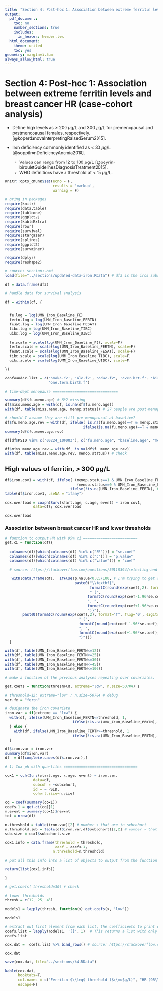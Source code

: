 ```yaml
---
title: "Section 4: Post-hoc 1: Association between extreme ferritin levels and breast cancer risk (case-cohort analysis)"
output:
  pdf_document:
    toc: no
    number_sections: true
    includes:
      in_header: header.tex 
  html_document:
    theme: united
    toc: yes
geometry: margin=1.5cm
always_allow_html: true
---
```



# Section 4: Post-hoc 1: Association between extreme ferritin levels and breast cancer HR (case-cohort analysis)


- Define high levels as $\geq$ 200 $\mu$g/L and 300 $\mu$g/L for premenopausal and postmenopausal females, respectively. [@koperdanovaInterpretingRaisedSerum2015].

- Iron deficiency commonly identified as < 30 $\mu$g/L [@soppiIronDeficiencyAnemia2018].
    - Values can range from 12 to 100 $\mu$g/L [@peyrin-birouletGuidelinesDiagnosisTreatment2015]. 
    - WHO definitions have a threshold at < 15 $\mu$g/L. 

```r
knitr::opts_chunk$set(echo = F, 
                      results = 'markup',
                      warning = F)

```


```r
# bring in packages
require(knitr)
require(data.table)
require(tableone)
require(ggplot2)
require(kableExtra)
require(rowr)
require(survival)
require(stargazer)
require(splines)
require(ggplot2)
require(survminer)

require(dplyr)
require(reshape2)
```


```r

# source: section1.Rmd
load(file="../sections/updated-data-iron.RData") # df3 is the iron subset

df = data.frame(df3)

```


```r

# handle data for survival analysis

df = within(df, {

  
  fe.log = log(UMN_Iron_Baseline_FE)
  fertn.log = log(UMN_Iron_Baseline_FERTN)
  fesat.log = log(UMN_Iron_Baseline_FESAT)
  tibc.log = log(UMN_Iron_Baseline_TIBC)
  uibc.log = log(UMN_Iron_Baseline_UIBC)
    
  fe.scale = scale(log(UMN_Iron_Baseline_FE), scale=F)
  fertn.scale = scale(log(UMN_Iron_Baseline_FERTN), scale=F)
  fesat.scale = scale(log(UMN_Iron_Baseline_FESAT), scale=F)
  tibc.scale = scale(log(UMN_Iron_Baseline_TIBC), scale=F)
  uibc.scale = scale(log(UMN_Iron_Baseline_UIBC), scale=F)

})

confounder.list = c('smoke.f2', 'alc.f2', 'educ.f2', 'ever.hrt.f', 'birth.control.f',
                    'one.term.birth.f')

# time-dept menopause ==============================

summary(df$fu.meno.age) # 892 missing
df$miss.meno.age = with(df, is.na(df$fu.meno.age))
with(df, table(miss.meno.age, menop.status)) # 27 people are post-menopausal at baseline but no age at menopause. Put age at menopause at baseline age.

# should I assume they are still pre-menopausal at baseline?
df$fu.meno.age.rev = with(df, ifelse( is.na(fu.meno.age)==T & menop.status==1, baseline.age,
                                    ifelse(is.na(fu.meno.age)==T & menop.status==0, 99, fu.meno.age )))
summary(df$fu.meno.age.rev)

df[df$PSID %in% c("00224_100003"), c("fu.meno.age", "baseline.age", "menop.status", "fu.meno.age.rev")]

df$miss.meno.age.rev = with(df, is.na(df$fu.meno.age.rev))
with(df, table(miss.meno.age.rev, menop.status)) # check

```

## High values of ferritin, > 300 $\mu$g/L

```r

df$iron.cov1 = with(df, ifelse( (menop.status==1 & UMN_Iron_Baseline_FERTN>300) | 
                                 (menop.status==0 & UMN_Iron_Baseline_FERTN>200), 1,
                              ifelse(!is.na(UMN_Iron_Baseline_FERTN), 0, NA)))
table(df$iron.cov1, useNA = "ifany")

cox.overload = coxph(Surv(start.age, c.age, event) ~ iron.cov1,
             data=df); cox.overload

```

```r
cox.overload
```


### Association between breast cancer HR and lower thresholds


```r

# function to output HR with 95% ci =========================
get.ci = function(df){
  
  colnames(df)[which(colnames(df) %in% c("SE"))] = "se.coef"
  colnames(df)[which(colnames(df) %in% c("p"))] = "p.value"
  colnames(df)[which(colnames(df) %in% c("Value"))] = "coef"

  # source: https://stackoverflow.com/questions/50118394/selecting-and-colouring-single-table-cells-with-kableextra-in-r-markdown-cell-sp
  
   with(data.frame(df),  ifelse(p.value<0.05/100, # I'm trying to get rid of bolding so makeing really extreme.
                                paste0("\\textbf{",
                                       formatC(round(exp(coef),2), format="f", flag='0', digits=2),
                                       " (",
                                      formatC(round(exp(coef-1.96*se.coef),2), format="f", digits=2),
                                      ", ",
                                      formatC(round(exp(coef+1.96*se.coef),2), format="f", digits=2),
                                      ")}"),
        paste0(formatC(round(exp(coef),2), format="f", flag='0', digits=2),
                                  " (",
                                  formatC(round(exp(coef-1.96*se.coef),2), format="f", digits=2),
                                  ", ",
                                  formatC(round(exp(coef+1.96*se.coef),2), format="f", digits=2),
                                  ")")))
  }

```

```r

with(df, table(UMN_Iron_Baseline_FERTN<=12))
with(df, table(UMN_Iron_Baseline_FERTN<=25))
with(df, table(UMN_Iron_Baseline_FERTN<=30))
with(df, table(UMN_Iron_Baseline_FERTN<=45))
with(df, table(UMN_Iron_Baseline_FERTN<=100))


```


```r
# make a function of the previous analyses repeating over covariates.

get.coefs = function(threshold, extreme="low", n.size=50784) {

# threshold=12; extreme="low" ; n.size=50784 # debug
var.fe = "fertn"

# designate the iron covariate  
iron.var = if(extreme == "low") {
  with(df, ifelse(UMN_Iron_Baseline_FERTN<=threshold, 1, 
                               ifelse(!is.na(UMN_Iron_Baseline_FERTN), 0, NA)))
  } else {
    with(df, ifelse(UMN_Iron_Baseline_FERTN>=threshold, 1, 
                               ifelse(!is.na(UMN_Iron_Baseline_FERTN), 0, NA)))
  }

df$iron.var = iron.var
summary(df$iron.var)
df  = df[complete.cases(df$iron.var),]

# 1) Cox ph with quartiles ==================================

cox1 = cch(Surv(start.age, c.age, event) ~ iron.var,
             data=df,
             subcoh = ~subcohort,
             id = ~ PSID,
             cohort.size=n.size)

cq = coef(summary(cox1))
coefs.1 = get.ci(cq)[1]
m.event = summary(cox1)$nevent
tot = nrow(df)

n.threshold = table(iron.var)[2] # number < that are in subcohort
n.threshold.sub = table(df$iron.var,df$subcohort)[2,2] # number < that are in subcohort
sub.size = cox1$subcohort.size

cox1.info = data.frame(threshold = threshold,
                       coef = coefs.1,
                      n.threshold=n.threshold)

# put all this info into a list of objects to output from the function =====================

return(list(cox1.info))

}

# get.coefs( threshold=30) # check

```

```r

# lower thresholds
thresh = c(12, 25, 45)
  
models1 = lapply(thresh, function(x) get.coefs(x, "low"))

models1

```


```r

# extract out first element from each list, the coefficients to print off to table
coefs.list = lapply(models1, '[[', 1)  # This returns a list with only the third element, the extracted coef data frame
coefs.list

cox.dat =  coefs.list %>% bind_rows() # source: https://stackoverflow.com/questions/2641653/pass-a-data-frame-column-name-to-a-function

cox.dat

save(cox.dat, file="../sections/k4.RData")

```


```r
kable(cox.dat, 
      booktabs=T, 
      col.names = c("Ferritin $\\leq$ threshold ($\\mu$g/L)", "HR (95\\% CI)", "n below"),
      escape=F)

```

